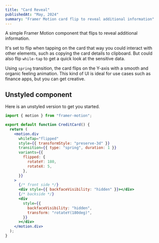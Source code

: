 ```yaml
---
title: "Card Reveal"
publishedAt: "May, 2024"
summary: "Framer Motion card flip to reveal additional information"
---
```


<CardReveal />

A simple Framer Motion component that flips to reveal additional information. 

It's set to flip when tapping on the card that way you could interact with other elements, such as copying the card details to clipboard. But could also flip `while-tap` to get a quick look at the sensitive data. 

Using `spring` transition, the card flips on the Y-axis with a smooth and organic feeling animation. This kind of UI is ideal for use cases such as finance apps, but you can get creative.

## Unstyled component

Here is an unstyled version to get you started.

```jsx showLineNumbers {6-9}
import { motion } from "framer-motion";

export default function CreditCard() {
  return (
    <motion.div
      whileTap="flipped"
      style={{ transformStyle: "preserve-3d" }}
      transition={{ type: "spring", duration: 1 }}
      variants={{
        flipped: {
          rotateY: 180,
          rotateX: 5,
        },
      }}
    >
      {/* front side */}
      <div style={{ backfaceVisibility: "hidden" }}></div>
      {/* backside */}
      <div
        style={{
          backfaceVisibility: "hidden",
          transform: "rotateY(180deg)",
        }}
      ></div>
    </motion.div>
  );
}
```
